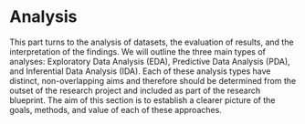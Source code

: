 # Analysis {#part-analysis}

This part turns to the analysis of datasets, the evaluation of results, and the interpretation of the findings. We will outline the three main types of analyses: Exploratory Data Analysis (EDA), Predictive Data Analysis (PDA), and Inferential Data Analysis (IDA). Each of these analysis types have distinct, non-overlapping aims and therefore should be determined from the outset of the research project and included as part of the research blueprint. The aim of this section is to establish a clearer picture of the goals, methods, and value of each of these approaches.
